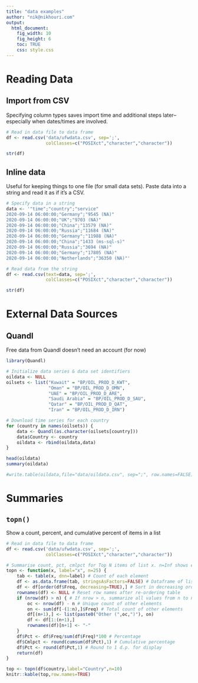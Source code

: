 ```yaml
---
title: "data examples"
author: "nik@nikhouri.com"
output:
  html_document:
    fig_width: 10
    fig_height: 6
    toc: TRUE
    css: style.css
---
```


# Reading Data

## Import from CSV

Specifying column types saves import time and additional steps later--especially when dates/times are involved.

```r
# Read in data file to data frame
df <- read.csv('data/ufwdata.csv', sep=';',
               colClasses=c("POSIXct","character","character"))

str(df)
```

## Inline data

Useful for keeping things to one file (for small data sets). Paste data into a string and read it as if it's a CSV.

```r
# Specify data in a string
data <- '"time";"country";"service"
2020-09-14 06:00:00;"Germany";"9545 (NA)"
2020-09-14 06:00:00;"UK";"9703 (NA)"
2020-09-14 06:00:00;"China";"13579 (NA)"
2020-09-14 06:00:00;"Russia";"11684 (NA)"
2020-09-14 06:00:00;"Germany";"11988 (NA)"
2020-09-14 06:00:00;"China";"1433 (ms-sql-s)"
2020-09-14 06:00:00;"Russia";"3694 (NA)"
2020-09-14 06:00:00;"Germany";"17805 (NA)"
2020-09-14 06:00:00;"Netherlands";"36350 (NA)"'

# Read data from the string
df <- read.csv(text=data, sep=';',
               colClasses=c("POSIXct","character","character"))

str(df)
```

# External Data Sources

## Quandl

Free data from Quandl doesn't need an account (for now)

```r
library(Quandl)

# Initialize data series & data set identifiers
oildata <- NULL
oilsets <- list("Kuwait" = "BP/OIL_PROD_D_KWT",
                "Oman" = "BP/OIL_PROD_D_OMN",
                "UAE" = "BP/OIL_PROD_D_ARE",
                "Saudi Arabia" = "BP/OIL_PROD_D_SAU",             
                "Qatar" = "BP/OIL_PROD_D_QAT",
                "Iran" = "BP/OIL_PROD_D_IRN")

# Download time series for each country
for (country in names(oilsets)) {
    data <- Quandl(as.character(oilsets[country]))
    data$Country <- country
    oildata <- rbind(oildata,data)
}

head(oildata)
summary(oildata)

#write.table(oildata,file="data/oildata.csv", sep=";", row.names=FALSE)
```

# Summaries

## `topn()`

Show a count, percent, and cumulative percent of items in a list

```r
# Read in data file to data frame
df <- read.csv('data/ufwdata.csv', sep=';',
               colClasses=c("POSIXct","character","character"))

# Summarise count, pct, cmlpct for Top N items of list x. n=Inf shows everything
topn <- function(x, label="x", n=25) {
    tab <- table(x, dnn=label) # Count of each element
    df <- as.data.frame(tab, stringsAsFactors=FALSE) # Dataframe of list counts
    df <- df[order(df$Freq, decreasing=TRUE),] # Sort in decreasing order
    rownames(df) <- NULL # Reset row names after re-ordering table
    if (nrow(df) > n) { # If nrow > n, summarize all values from n to nrows
        oc <- nrow(df) - n # Unique count of other elements
        on <- sum(df[-(1:n),]$Freq) # Total count of other elements
        df[(n+1),] <- list(paste0("Other (",oc,")"), on)
        df <- df[1:(n+1),]
        rownames(df)[n+1] <- "-"
    }
    df$Pct <- df$Freq/sum(df$Freq)*100 # Percentage
    df$Cmlpct <- round(cumsum(df$Pct),1) # Cumulative percentage
    df$Pct <- round(df$Pct,1) # Round to 1 d.p. for display
    return(df)
}

top <- topn(df$country,label="Country",n=10)
knitr::kable(top,row.names=TRUE)
```
